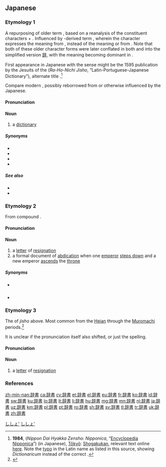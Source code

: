 {{also|辭書|辞书}}
==Japanese==

===Etymology 1===
{{ja-kanjitab|yomi=o|じ|しょ}}
A repurposing of older term {{m|ja|辞書|tr=jisho||letter of resignation|pos=see below}}, based on a reanalysis of the constituent characters {{m|ja|辞|tr=ji||resignation, quitting; word}} + {{m|ja|書|tr=sho||writing, record, document, book}}. Influenced by {{etyl|ltc|-}}-derived term {{m|ja|辞典|tr=jiten||dictionary}}, wherein the {{m|ja|辞}} character expresses the meaning {{m|en|word}} from {{etyl|ltc|ja|sort=じしょ}} {{m|zh|辭|tr=zi}}, instead of the meaning {{m|en|resignation}} or {{m|en|quitting}} from {{etyl|ltc|-}} {{m|zh|辤|tr=zi}}. Note that both of these older character forms were later conflated in both {{etyl|ja|-}} and {{etyl|zh|-}} into the simplified version [[辞]], with the {{m|en|word}} meaning becoming dominant in {{etyl|zh|-}}.

First appearance in Japanese with the {{m|en|dictionary}} sense might be the 1595 publication by the Jesuits of the {{lang|ja|羅葡日辞書}} (''Ra-Ho-Nichi Jisho'', “Latin-Portuguese-Japanese Dictionary”), alternate title ''{{lang|la|Dictionarium Latino Lusitanicum, ac Iaponicum}}''.<ref name="Nipponica">'''1984''', {{lang|ja|[[w:日本大百科全書|日本大百科全書：ニッポニカ]]}} (''Nippon Dai Hyakka Zensho: Nipponica'', “[[w:Encyclopedia Nipponica|Encyclopedia Nipponica]]”) (in Japanese), [[w:Tokyo|Tōkyō]]: [[w:Shogakukan|Shogakukan]], relevant text online [https://kotobank.jp/word/%E8%BE%9E%E5%85%B8-74325#西欧系日本語辞典 here]. Note the [[typo]] in the Latin name as listed in this source, showing ''Dictionaricum'' instead of the correct {{m|la|dictionarium|Dictionarium}}.</ref>

Compare modern {{etyl|cmn|-}} {{m|zh|辭書|tr=císhū||dictionary, lexicon}}, possibly reborrowed from or otherwise influenced by the Japanese.

====Pronunciation====
{{ja-pron|y=go|じしょ|acc=1|acc_ref=NHK,DJR,SMK5}}

====Noun====
{{ja-noun|じしょ|kyu=辭書}}

# a [[dictionary]] {{gloss|publication that explains the meanings of an ordered list of words}}

=====Synonyms=====
{{der-top|Synonyms}}
* {{ja-r|辞典|じてん}}
* {{ja-r|辞林|じりん}}
* {{ja-r|字引|じびき}}
* {{ja-r|辞彙|じ.い}}
{{der-bottom}}

=====See also=====
{{der-top|See also}}
* {{ja-r|事典|じてん}}
* {{ja-r|字典|じてん}}
{{der-bottom}}

[[Category:Japanese basic words|ししょ']]
[[Category:ja:Dictionaries|ししょ']]

===Etymology 2===
{{ja-kanjitab|yomi=o|じ|しょ}}
From {{etyl|ltc|ja|sort=じしょ}} compound {{m|zh|辤書|tr=zi syo|lit=quit + writing}}.

====Pronunciation====
{{ja-pron|y=go|じしょ|acc=1|acc_ref=NHK,DJR,SMK5}}

====Noun====
{{ja-noun|じしょ|kyu=辤書}}

# a [[letter]] of [[resignation]]
# a formal document of [[abdication]] when one [[emperor]] [[step down|steps down]] and a new emperor [[ascend]]s the [[throne]]

=====Synonyms=====
{{der-top|Synonyms}}
* {{sense|resignation}} {{ja-r|辞表|じひょう}}
* {{sense|abdication}} {{ja-r|御報書|ごほうしょ}}
{{der-bottom}}

===Etymology 3===
{{ja-kanjitab|yomi=irr|じ|そ|sort=しそ'}}
The {{m|ja|直音表記|tr=chokuon hyōki|lit=straight-sound spelling}} of ''jisho'' above. Most common from the [[w:Heian period|Heian]] through the [[w:Muromachi period|Muromachi]] periods.<ref name="KDJ">{{R:Kokugo Dai Jiten}}</ref>

It is unclear if the pronunciation itself also shifted, or just the spelling.

====Pronunciation====
{{ja-pron|y=i|じそ}}

====Noun====
{{ja-noun|じそ|kyu=辤書}}

# {{lb|ja|sort=しそ'|obsolete}} a [[letter]] of [[resignation]]

===References===
<references/>

[[zh-min-nan:辞書]]
[[ca:辞書]]
[[cy:辞書]]
[[et:辞書]]
[[el:辞書]]
[[eu:辞書]]
[[fr:辞書]]
[[ko:辞書]]
[[id:辞書]]
[[sw:辞書]]
[[ku:辞書]]
[[lo:辞書]]
[[lt:辞書]]
[[li:辞書]]
[[hu:辞書]]
[[mg:辞書]]
[[mn:辞書]]
[[nl:辞書]]
[[ja:辞書]]
[[uz:辞書]]
[[km:辞書]]
[[pl:辞書]]
[[pt:辞書]]
[[ro:辞書]]
[[sh:辞書]]
[[sv:辞書]]
[[tl:辞書]]
[[tr:辞書]]
[[uk:辞書]]
[[zh:辞書]]